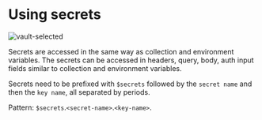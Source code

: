 
# Using secrets<PremiumBadge />

![vault-selected](/screenshots/secret-variables/hashicorp-vault/using-secrets/1-using-secrets.webp)

Secrets are accessed in the same way as collection and environment variables. The secrets can be accessed in headers, query, body, auth input fields similar to collection and environment variables.

Secrets need to be prefixed with `$secrets` followed by the `secret name` and then the `key name`, all separated by periods.

Pattern: `$secrets`.`<secret-name>`.`<key-name>`.
